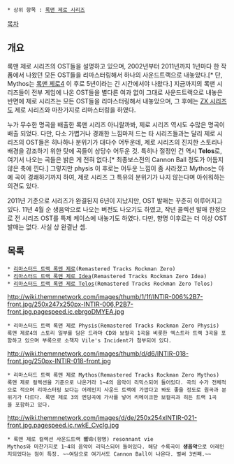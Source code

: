  * 상위 항목 : [[록맨 제로 시리즈]]

[[목차]]
== 개요 ==
록맨 제로 시리즈의 OST들을 설명하고 있으며, 2002년부터 2011년까지 1년마다 한 작품에서 나왔던 모든 OST들을 리마스터링해서 하나의 사운드트랙으로 내놓았다.[* 단, Mythos는 [[록맨 제로4]] 이 후로 5년이라는 긴 시간에서야 나왔다.] 지금까지의 록맨 시리즈들이 전부 게임에 나온 OST들을 별다른 여과 없이 그대로 사운드트랙으로 내놓은 반면에 제로 시리즈는 모든 OST들을 리마스터링해서 내놓았으며, 그 후에는 [[록맨 ZX 시리즈|ZX 시리즈]]도 제로 시리즈와 마찬가지로 리마스터링을 하였다. 

누가 무수한 명곡을 배출한 록맨 시리즈 아니랄까봐, 제로 시리즈 역시도 수많은 명곡이 배출 되었다. 다만, 다소 가볍거나 경쾌한 느낌마저 드는 타 시리즈들과는 달리 제로 시리즈의 OST들은 히나하나 분위기가 대다수 어두운데, 제로 시리즈의 진지한 스토리나 배경을 강조하기 위한 탓에 곡들이 상당수 어두운 것. 특히나 절정인 건 역시 '''Telos'''로, 여기서 나오는 곡들은 밝은 게 전혀 없다.[* 최종보스전의 Cannon Ball 정도가 어둡지 않은 축에 낀다.]  그렇지만 physis 이 후로는 어두운 느낌이 좀 사라졌고 Mythos는 아예 곡이 경쾌하기까지 하여, 제로 시리즈 그 특유의 분위기가 나지 않는다며 아쉬워하는 의견도 있다.   

2011년 기준으로 시리즈가 완결된지 6년이 지났지만, OST 발매는 꾸준히 이루어지고 있다. 11년 4월 순 생음악으로 나오는 버전도 나오기도 하였고, 작년 콜렉션 발매 한정으로 전 시리즈 OST를 특제 케이스에 내놓기도 하였다. 다만, 향명 이후로는 더 이상 OST 발매는 없다. 사실 상 완결난 셈.

== 목록 ==
 * [[리마스터드 트랙 록맨 제로]](Remastered Tracks Rockman Zero)
 * [[리마스터드 트랙 록맨 제로 Idea]](Remastered Tracks Rockman Zero Idea)
 * [[리마스터드 트랙 록맨 제로 Telos]](Remastered Tracks Rockman Zero Telos)

http://wiki.themmnetwork.com/images/thumb/1/1f/INTIR-006%2B7-front.jpg/250x247x250px-INTIR-006,P2B7-front.jpg.pagespeed.ic.ebrgoDMYEA.jpg
 * 리마스터드 트랙 록맨 제로 Physis(Remastered Tracks Rockman Zero Physis)
 록맨 제로4의 스토리 일부를 담은 드라마 CD와 보컬곡 1곡을 비롯한 엑스트라 트랙 3곡을 포함하고 있으며 부록으로 소책자 Vile's Incident가 첨부되어 있다.

http://wiki.themmnetwork.com/images/thumb/d/d6/INTIR-018-front.jpg/250px-INTIR-018-front.jpg
 * 리마스터드 트랙 록맨 제로 Mythos(Remastered Tracks Rockman Zero Mythos)
 록맨 제로 컬렉션을 기준으로 나온거라 1~4의 음악이 리믹스되어 들어있다. 곡의 수가 전체적으로 적으며 리마스터링 보다는 어레인지 사운드 트랙에 가깝다고 봐도 좋을 정도로 원곡과 분위기가 다르다. 록맨 제로 3의 엔딩곡에 가사를 넣어 리메이크한 보컬곡과 히든 트랙 1곡을 포함하고 있다.

http://wiki.themmnetwork.com/images/d/de/250x254xINTIR-021-front.jpg.pagespeed.ic.rwkE_CvcIg.jpg
 * 록맨 제로 컬렉션 사운드트랙 響命(향명) resonnant vie
 Mythos와 마찬가지로 1~4의 음악이 리믹스되어 들어있다. 해당 수록곡이 '''생음악'''으로 어레인지되었다는 점이 특징. ~~여담으로 여기서도 Cannon Ball이 나온다. 벌써 3번째.~~
